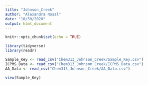 ```yaml
---
title: "Johnson_Creek"
author: "Alexandra Nosal"
date: "10/30/2020"
output: html_document
---
```


```r
knitr::opts_chunk$set(echo = TRUE)
```

```r
library(tidyverse)
library(readr)
```


```r
Sample_Key <- read_csv("Chem313_Johnson_Creek/Sample_Key.csv")
ICPMS_Data <- read_csv("Chem313_Johnson_Creek/ICPMS_Data.csv")
AA_Data <- read_csv("Chem313_Johnson_Creek/AA_Data.csv")
```

```r
view(Sample_Key)
```

